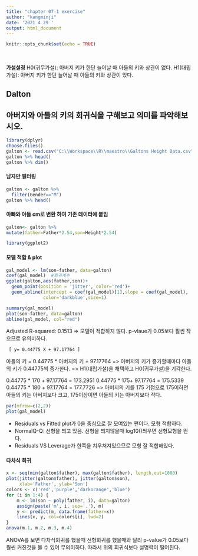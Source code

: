 ---
title: "chapter 07-1 exercise"
author: "kangminji"
date: '2021 4 29 '
output: html_document
---

```{r setup, include=FALSE}
knitr::opts_chunk$set(echo = TRUE)
```
<br>

**가설설정**
H0(귀무가설): 아버지 키가 한단 늘어날 때 아들의 키와 상관이 없다. 
H1(대립가설): 아버지 키가 한단 늘어날 때 아들의 키와 상관이 있다.

## Dalton
## 아버지와 아들의 키의 회귀식을 구해보고 의미를 파악해보시오.
```{r}
library(dplyr)
choose.files()
galton <- read.csv("C:\\Workspace\\R\\maestro\\Galtons Height Data.csv")
galton %>% head()
galton %>% dim()
```

#### 남자만 필터링
```{r}

galton <- galton %>% 
  filter(Gender=="M")
galton %>% head()
```


#### 아빠와 아들 cm로 변환 하여 기존 데이터에 붙임
```{r}
galton<- galton %>% 
mutate(father=Father*2.54,son=Height*2.54)

```

```{r}
library(ggplot2)

```

#### 모델 적합 & plot
```{r}
gal_model <- lm(son~father, data=galton)
coef(gal_model)  #회귀계수
ggplot(galton,aes(father,son))+
  geom_point(position = 'jitter', color='red')+
  geom_abline(intercept = coef(gal_model)[1],slope = coef(gal_model),
              color='darkblue',size=1)

summary(gal_model)
plot(son~father, data=galton)
abline(gal_model, col="red")

```
Adjusted R-squared:  0.1513  => 모델이 적합하지 않다.
p-vlaue가 0.05보다 훨씬 작으므로 유의미하다.

     [ y= 0.44775 X + 97.17764 ]
아들의 키 = 0.44775 * 아버지의 키 + 97.17764 
=> 아버지의 키가 증가할때마다 아들의 키가 0.44775씩 증가한다.
=> H1(대립가설)을 채택하고 H0(귀무가설)을 기각한다.

  0.44775 * 170 + 97.17764 = 173.2951
  0.44775 * 175+ 97.17764 = 175.5339
  0.44775 * 180 + 97.17764 = 177.7726
=> 아버지의 키를 175 기점으로 175이하면 아들의 키는 아버지보다 크고,
                              175이상이면 아들의 키는 아버지보다 작다.
                              
                              
                              
```{r}
par(mfrow=c(2,2))
plot(gal_model)
```
- Residuals vs Fitted plot가 0을 중심으로 잘 모여있는 편이다. 모형 적합하다.
- NormalQ-Q: 선형을 띄고 있음. 선형을 띄지않을때 log10()씌우면 선형모형을 띈다.
- Residuals VS Leverage가 한쪽을 치우쳐져있으므로 모형 잘 적합해있다.


#### 다차식 회귀
```{r}
x <- seq(min(galton$father), max(galton$father), length.out=1000)
plot(jitter(galton$father), jitter(galton$son),
     xlab='Father', ylab='Son')
colors <- c('red','purple','darkorange','blue')
for (i in 1:4) {
    m <- lm(son ~ poly(father, i), data=galton)
    assign(paste('m', i, sep='.'), m)
    y <- predict(m, data.frame(father=x))
    lines(x, y, col=colors[i], lwd=2)
}
anova(m.1, m.2, m.3, m.4)
```
ANOVA를 보면
다차식회귀를 했을때  선형회귀를 했을때와 달리 p-value가 0.05보다 훨씬 커진것을 볼 수 있어 무의미하다.
따라서 위의 회귀식보다 설명력이 떨어진다.
